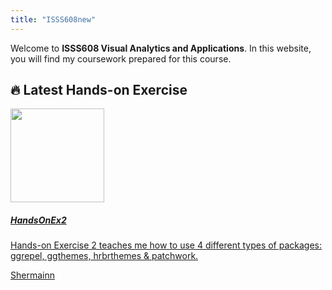 ```yaml
---
title: "ISSS608new"
---
```


Welcome to **ISSS608 Visual Analytics and Applications**. In this website, you will find my coursework prepared for this course.

## 🔥 Latest Hands-on Exercise

<a class="quarto-grid-link" href="https://isss608-sherm.netlify.app/hands-on_ex/hands-on_ex02/hands-on_ex02" data-original-href="https://isss608-sherm.netlify.app/hands-on_ex/hands-on_ex02/hands-on_ex02">
<div class="quarto-grid-item card h-100 card-left">
<p class="card-img-top"><img src="https://isss608-sherm.netlify.app/hands-on_ex/hands-on_ex02/Hands-on_Ex02_files/figure-html/unnamed-chunk-30-1.png" style="height: 150px;" class="thumbnail-image card-img"></p>
<div class="card-body post-contents">
<h5 class="no-anchor card-title listing-title">
HandsOnEx2
</h5>
<div class="card-text listing-description">
Hands-on Exercise 2 teaches me how to use 4 different types of packages: ggrepel, ggthemes, hrbrthemes & patchwork. 
</div>
<div class="card-attribution card-text-small start">
<div class="listing-author">
Shermainn
</div>
</div>
</div>
</div>
</a>